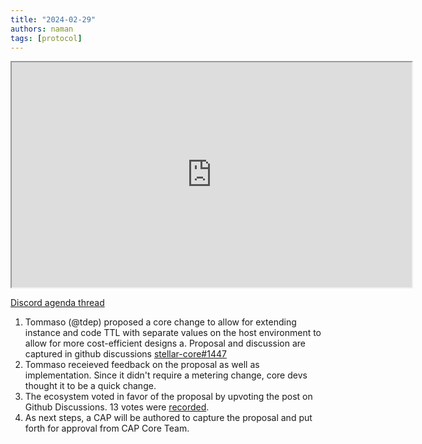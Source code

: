 ```yaml
---
title: "2024-02-29"
authors: naman
tags: [protocol]
---
```


<iframe
  src="https://drive.google.com/file/d/1zKvUx74UqvfmpNvU8BJt5RAqj-XHyBke/preview"
  width="640"
  height="360"
  allow="autoplay"
></iframe>

[Discord agenda thread](https://discord.com/channels/897514728459468821/1212118102565855243)

1. Tommaso (@tdep) proposed a core change to allow for extending instance and code TTL with separate values on the host environment to allow for more cost-efficient designs a. Proposal and discussion are captured in github discussions [stellar-core#1447](https://github.com/stellar/stellar-protocol/discussions/1447)
2. Tommaso receieved feedback on the proposal as well as implementation. Since it didn't require a metering change, core devs thought it to be a quick change.
3. The ecosystem voted in favor of the proposal by upvoting the post on Github Discussions. 13 votes were [recorded](https://github.com/stellar/stellar-protocol/discussions/).
4. As next steps, a CAP will be authored to capture the proposal and put forth for approval from CAP Core Team.
